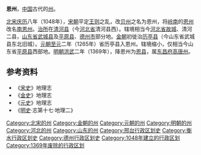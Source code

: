 '''恩州'''，[[中国|中国]]古代的[[州|州]]。

[[北宋|北宋]][[慶曆|庆历]]八年（1048年），[[宋朝|宋朝]]平定[[王则|王则]]之乱，改[[贝州|贝州]]之名为恩州，将[[岭南|岭南]]的[[恩州_(广东)|恩州]]改名[[南恩州|南恩州]]。[[治所|治所]]在[[清河县|清河县]]（今[[河北省|河北省]]清河县西）。辖境相当今[[河北省|河北省]][[故城县|故城]]、清河二县，[[山东省|山东省]][[武城县|武城县]]及[[平原县|平原县]]、[[德州市|德州市]]部分地。[[金朝|金朝]]初徙治[[历亭县|历亭县]]（今山东省武城县东北旧城）。[[元朝|元朝]][[至元_(忽必烈)|至元]]二年（1265年）省历亭县入恩州。辖境缩小，仅相当今山东省[[平原县|平原县]]西部地。[[明朝|明朝]][[洪武|洪武]]二年（1369年），降恩州为[[恩县|恩县]]，属[[东昌府|东昌府]][[高唐州|高唐州]]。

==参考资料==
*《[[宋史|宋史]]》地理志
*《[[金史|金史]]》地理志
*《[[元史|元史]]》地理志
*《[[明史|明史]]·志第十七·地理二》
{{北宋行政区划|nocat}}
{{金朝行政区划|nocat}}
{{元朝行政区划|nocat}}
[[Category:北宋的州|Category:北宋的州]]
[[Category:金朝的州|Category:金朝的州]]
[[Category:元朝的州|Category:元朝的州]]
[[Category:明朝的州|Category:明朝的州]]
[[Category:河北的州|Category:河北的州]]
[[Category:山东的州|Category:山东的州]]
[[Category:邢台行政区划史|Category:邢台行政区划史]]
[[Category:衡水行政区划史|Category:衡水行政区划史]]
[[Category:德州行政区划史|Category:德州行政区划史]]
[[Category:1048年建立的行政区划|Category:1048年建立的行政区划]] 
[[Category:1369年废除的行政区划|Category:1369年废除的行政区划]]